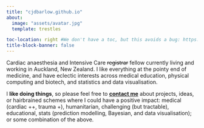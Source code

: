 ```yaml
---
title: "cjdbarlow.github.io"
about:
  image: "assets/avatar.jpg"
  template: trestles

toc-location: right #We don't have a toc, but this avoids a bug: https://github.com/quarto-dev/quarto-cli/issues/5204
title-block-banner: false
---
```

 
Cardiac anaesthesia and Intensive Care ~~registrar~~ fellow currently living and working in Auckland, New Zealand. I like everything at the pointy end of medicine, and have eclectic interests across medical education, physical computing and biotech, and statistics and data visualisation.

I **like doing things**, so please feel free to **[contact me](mailto:hello@cjdbarlow.au)** about projects, ideas, or hairbrained schemes where I could have a positive impact: medical (cardiac ++, trauma +), humanitarian, challenging (but tractable), educational, stats (prediction modelling, Bayesian, and data visualisation); or some combination of the above.